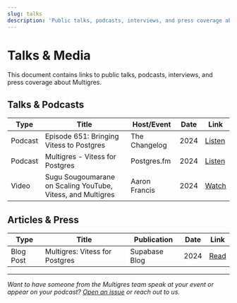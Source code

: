 ```yaml
---
slug: talks
description: 'Public talks, podcasts, interviews, and press coverage about Multigres.'
---
```


# Talks & Media

This document contains links to public talks, podcasts, interviews, and press coverage about Multigres.

## Talks & Podcasts

| Type | Title | Host/Event | Date | Link |
|------|-------|------------|------|------|
| Podcast | Episode 651: Bringing Vitess to Postgres| The Changelog | 2024 | [Listen](https://changelog.com/podcast/651) |
| Podcast | Multigres - Vitess for Postgres | Postgres.fm | 2024 | [Listen](https://postgres.fm/episodes/multigres) |
| Video | Sugu Sougoumarane on Scaling YouTube, Vitess, and Multigres | Aaron Francis | 2024 | [Watch](https://www.youtube.com/watch?v=28q9mFh87KY&t=2690s) |

## Articles & Press

| Type | Title | Publication | Date | Link |
|------|-------|-------------|------|------|
| Blog Post | Multigres: Vitess for Postgres | Supabase Blog | 2024 | [Read](https://supabase.com/blog/multigres-vitess-for-postgres) |

---

*Want to have someone from the Multigres team speak at your event or appear on your podcast? [Open an issue](https://github.com/multigres/multigres/issues) or reach out to us.*